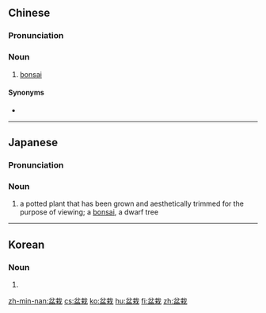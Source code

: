 ==Chinese==
{{zh-forms}}

===Pronunciation===
{{zh-pron
|m=pénzāi
|c=pun4 zoi1
|mn=phûn-chai
|cat=n
}}

===Noun===
{{zh-noun}}

# [[bonsai]] {{gloss|a miniaturized tree or plant}}

====Synonyms====
* {{zh-l|盆景}}

----

==Japanese==
{{ja-kanjitab|ぼん|さい|yomi=o}}

===Pronunciation===
{{ja-pron|ぼんさい|y=o}}

===Noun===
{{ja-noun|ぼんさい}}

# a potted plant that has been grown and aesthetically trimmed for the purpose of viewing; a [[bonsai]], a dwarf tree

----

==Korean==
{{ko-hanjatab}}

===Noun===
{{ko-noun|hj|hangeul=분재}}

# {{hanja form of|분재|a potted plant that has been grown and aesthetically trimmed for the purpose of viewing; a [[bonsai]], a dwarf tree}}

[[zh-min-nan:盆栽]]
[[cs:盆栽]]
[[ko:盆栽]]
[[hu:盆栽]]
[[fi:盆栽]]
[[zh:盆栽]]